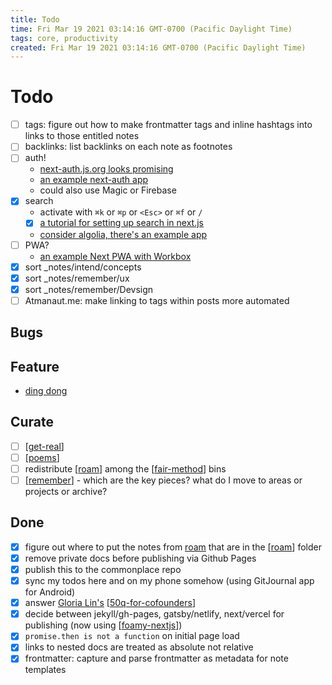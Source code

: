 ```yaml
---
title: Todo
time: Fri Mar 19 2021 03:14:16 GMT-0700 (Pacific Daylight Time)
tags: core, productivity
created: Fri Mar 19 2021 03:14:16 GMT-0700 (Pacific Daylight Time)
---
```


# Todo

- [ ] tags: figure out how to make frontmatter tags and inline hashtags into links to those entitled notes
- [ ] backlinks: list backlinks on each note as footnotes
- [ ] auth!
  - [next-auth.js.org looks promising](https://next-auth.js.org/getting-started/example)
  - [an example next-auth app](https://github.com/nextauthjs/next-auth-example)
  - could also use Magic or Firebase
- [x] search
  - activate with `⌘k` or `⌘p` or `<Esc>` or `⌘f` or `/`
  - [x] [a tutorial for setting up search in next.js](https://medium.com/@matswainson/building-a-search-component-for-your-next-js-markdown-blog-9e75e0e7d210)
  - [consider algolia, there's an example app]()
- [ ] PWA?
  - [an example Next PWA with Workbox](https://github.com/vercel/next.js/tree/canary/examples/progressive-web-app)
- [x] sort \_notes/intend/concepts
- [x] sort \_notes/remember/ux
- [x] sort \_notes/remember/Devsign
- [ ] Atmanaut.me: make linking to tags within posts more automated

## Bugs

## Feature

- [ding dong](https://commonplace.atmanaut.me/areas/poetry/ding-dong-the-dream-is-dead)

## Curate

- [ ] [[get-real]]
- [ ] [[poems]]
- [ ] redistribute [[roam]] among the [[fair-method]] bins
- [ ] [[remember]] - which are the key pieces? what do I move to areas or projects or archive?

## Done

- [x] figure out where to put the notes from [roam](https://roamresearch.com/#/app/Atmanaut) that are in the [[roam]] folder
- [x] remove private docs before publishing via Github Pages
- [x] publish this to the commonplace repo
- [x] sync my todos here and on my phone somehow (using GitJournal app for Android)
- [x] answer [Gloria Lin's](https://docs.google.com/document/d/1vw3EKQ6mAU8vAqPjG2LY-YtCVLAIIfcvkaI08WKP4Iw/edit) [[50q-for-cofounders]]
- [x] decide between jekyll/gh-pages, gatsby/netlify, next/vercel for publishing (now using [[foamy-nextjs]])
- [x] `promise.then is not a function` on initial page load
- [x] links to nested docs are treated as absolute not relative
- [x] frontmatter: capture and parse frontmatter as metadata for note templates

[//begin]: # "Autogenerated link references for markdown compatibility"
[get-real]: attend/get-real "Get Real"
[poems]: forget/poems "Poems"
[roam]: attend/roam "roam"
[fair-method]: intend/fair-method "FAIR Method"
[remember]: remember "Remember"
[roam]: attend/roam "roam"
[50q-for-cofounders]: attend/50q-for-cofounders "50 Questions for Aspiring Founders to Ask Each Other"
[foamy-nextjs]: intend/foamy-nextjs "Foamy NextJS Starter"
[//end]: # "Autogenerated link references"
